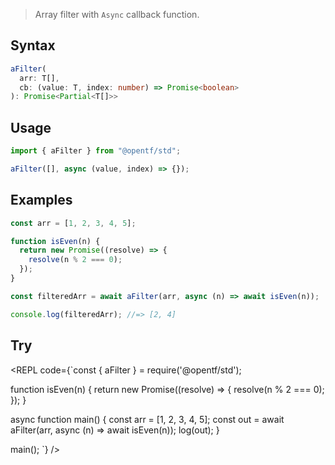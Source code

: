 
> Array filter with `Async` callback function.

## Syntax

```ts
aFilter(
  arr: T[], 
  cb: (value: T, index: number) => Promise<boolean>
): Promise<Partial<T[]>>
```

## Usage

```ts
import { aFilter } from "@opentf/std";

aFilter([], async (value, index) => {});
```

## Examples

```ts
const arr = [1, 2, 3, 4, 5];

function isEven(n) {
  return new Promise((resolve) => {
    resolve(n % 2 === 0);
  });
}

const filteredArr = await aFilter(arr, async (n) => await isEven(n));

console.log(filteredArr); //=> [2, 4]
```

## Try

<REPL code={`const { aFilter } = require('@opentf/std');

function isEven(n) {
  return new Promise((resolve) => {
    resolve(n % 2 === 0);
  });
}

async function main() {
  const arr = [1, 2, 3, 4, 5];
  const out = await aFilter(arr, async (n) => await isEven(n));
  log(out);
}

main();
`} />